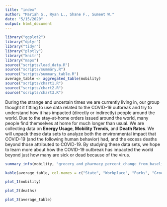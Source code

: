 ```yaml
---
title: "index"
author: "Mariah S., Ryan L., Shane F., Sumeet W."
date: "5/15/2020"
output: html_document
---
```


```r
library("ggplot2")
library("dplyr")
library("tidyr")
library("plotly")
library("knitr")
library("maps")
source("scripts/load_data.R")
source("scripts/summary.R")
source("scripts/summary_table.R")
average_table <- aggregated_table(mobility)
source("scripts/chart1.R")
source("scripts/chart2.R")
source("scripts/chart3.R")
```

During the strange and uncertain times we are currently living in, our group thought it fitting to use data related to the COVID-19 outbreak and try to understand how it has impacted (directly or indirectly) people around the world. Due to the stay-at-home orders issued around the world, many people find themselves at home for much longer than usual. We are collecting data on **Energy Usage**, **Mobility Trends**, and **Death Rates**. We will unpack these data sets to analyze both the environmental impact that COVID-19 (and the following human behavior) had, and the excess deaths beyond those attributed to COVID-19. By studying these data sets, we hope to learn more about how the COVID-19 outbreak has impacted the world beyond just how many are sick or dead because of the virus.

```r
summary_info(mobility, "grocery_and_pharmacy_percent_change_from_baseline", "retail_and_recreation_percent_change_from_baseline")
```

``` r
kable(average_table, col.names = c("State", "Workplace", "Parks", "Grocery", "Retail", "Transit"))
```

```r
plot_1(mobility)
```

```r
plot_2(deaths)
```

```r
plot_3(average_table)
```